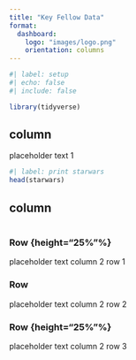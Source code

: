 ```yaml
---
title: "Key Fellow Data"
format: 
  dashboard: 
    logo: "images/logo.png"
    orientation: columns
---
```



```r
#| label: setup
#| echo: false
#| include: false

library(tidyverse)
```

## column {width="35%"}

placeholder text 1

```r
#| label: print starwars 
head(starwars)
```

## column {width="65%"}

```r

```

### Row {height="25%"%}

placeholder text column 2 row 1

### Row {height="50%"}

placeholder text column 2 row 2

### Row {height="25%"%}

placeholder text column 2 row 3
